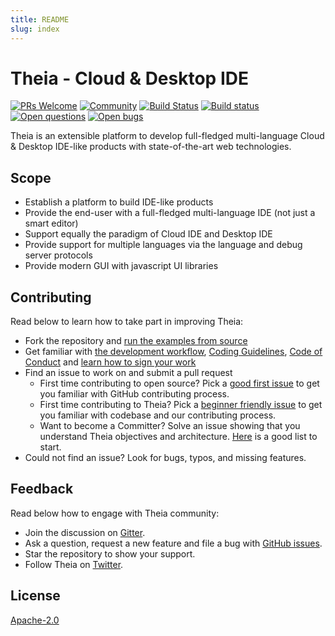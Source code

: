```yaml
---
title: README
slug: index
---
```



# Theia - Cloud & Desktop IDE
[![PRs Welcome](https://img.shields.io/badge/PRs-welcome-brightgreen.svg?style=flat-square)](https://github.com/theia-ide/theia/labels/help%20wanted)
[![Community](https://img.shields.io/badge/chat-on%20spectrum-blue.svg)](https://spectrum.chat/theia)
[![Build Status](https://travis-ci.org/theia-ide/theia.svg?branch=master)](https://travis-ci.org/theia-ide/theia)
[![Build status](https://ci.appveyor.com/api/projects/status/02s4d40orokl3njl/branch/master?svg=true)](https://ci.appveyor.com/project/kittaakos/theia/branch/master)
[![Open questions](https://img.shields.io/badge/Open-questions-pink.svg?style=flat-square)](https://github.com/theia-ide/theia/labels/question)
[![Open bugs](https://img.shields.io/badge/Open-bugs-red.svg?style=flat-square)](https://github.com/theia-ide/theia/labels/bug)

Theia is an extensible platform to develop full-fledged multi-language Cloud & Desktop IDE-like products with state-of-the-art web technologies.

<Screenshot />

## Scope
- Establish a platform to build IDE-like products
- Provide the end-user with a full-fledged multi-language IDE  (not just a smart editor)
- Support equally the paradigm of Cloud IDE and Desktop IDE
- Provide support for multiple languages via the language and debug server protocols
- Provide modern GUI with javascript UI libraries

## Contributing

Read below to learn how to take part in improving Theia:
- Fork the repository and [run the examples from source](https://github.com/theia-ide/theia/tree/master/doc/Developing.md#quick-start)
- Get familiar with [the development workflow](https://github.com/theia-ide/theia/tree/master/doc/Developing.md), [Coding Guidelines](https://github.com/theia-ide/theia/wiki/Coding-Guidelines), [Code of Conduct](https://github.com/theia-ide/theia/tree/master/CODE_OF_CONDUCT.md) and [learn how to sign your work](https://github.com/theia-ide/theia/tree/master/CONTRIBUTING.md#sign-your-work)
- Find an issue to work on and submit a pull request
  - First time contributing to open source? Pick a [good first issue](https://github.com/theia-ide/theia/labels/good%20first%20issue) to get you familiar with GitHub contributing process.
  - First time contributing to Theia? Pick a [beginner friendly issue](https://github.com/theia-ide/theia/labels/beginners) to get you familiar with codebase and our contributing process.
  - Want to become a Committer? Solve an issue showing that you understand Theia objectives and architecture. [Here](https://github.com/theia-ide/theia/labels/help%20wanted) is a good list to start.
- Could not find an issue? Look for bugs, typos, and missing features.

## Feedback

Read below how to engage with Theia community:
- Join the discussion on [Gitter](https://gitter.im/theia-ide/theia).
- Ask a question, request a new feature and file a bug with [GitHub issues](https://github.com/theia-ide/theia/issues/new).
- Star the repository to show your support.
- Follow Theia on [Twitter](https://twitter.com/theia_ide).

## License

[Apache-2.0](https://github.com/theia-ide/theia/blob/master/LICENSE)

<DocArrowNavigators next='architecture'/>